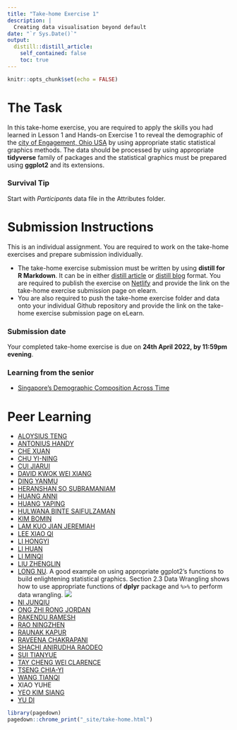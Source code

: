 ```yaml
---
title: "Take-home Exercise 1"
description: |
  Creating data visualisation beyond default
date: "`r Sys.Date()`"
output:
  distill::distill_article:
    self_contained: false
    toc: true
---
```


```r
knitr::opts_chunk$set(echo = FALSE)
```

# The Task

In this take-home exercise, you are required to apply the skills you had learned in Lesson 1 and Hands-on Exercise 1 to reveal the demographic of the [city of Engagement, Ohio USA](https://vast-challenge.github.io/2022/) by using appropriate static statistical graphics methods.  The data should be processed by using appropriate **tidyverse** family of packages and the statistical graphics must be prepared using **ggplot2** and its extensions.

### Survival Tip

Start with *Participant*s data file in the Attributes folder.

# Submission Instructions 

This is an individual assignment. You are required to work on the take-home exercises and prepare submission individually. 

- The take-home exercise submission must be written by using **distill for R Markdown**.  It can be in either [distill article](https://distill.pub/guide/) or [distill blog ](https://rstudio.github.io/distill/blog.html) format. You are required to publish the exercise on [Netlify](https://www.netlify.com/) and provide the link on the take-home exercise submission page on elearn. 
- You are also required to push the take-home exercise folder and data onto your individual Github repository and provide the link on the take-home exercise submission page on eLearn.
 
### Submission date 
 
Your completed take-home exercise is due on **24th April 2022, by 11:59pm evening**.

### Learning from the senior

- [Singapore’s Demographic Composition Across Time](https://rpubs.com/deniseadele/584423)


# Peer Learning

- [ALOYSIUS TENG](https://visual-analytics-course.netlify.app/th_ex/th_ex1.html)
- [ANTONIUS HANDY](https://isss608-hhhandy.netlify.app/th_ex/th_ex1.html)
- [CHE XUAN](https://r4dsa4va.netlify.app/th_ex/th_ex1.html)
- [CHU YI-NING](https://yn-isss608.netlify.app/take-home_ex/th_ex1.html)
- [CUI  JIARUI](https://jiarui-cui-isss608.netlify.app/th_ex/th_ex01)
- [DAVID KWOK WEI XIANG](https://dkwx1234.netlify.app/th_ex/takehomeex1.html)
- [DING YANMU](https://dingyanmu.netlify.app/th_ex/th_ex1.html)
- [HERANSHAN SO SUBRAMANIAM](https://heranshan-isss608.netlify.app/th_ex/th_ex1.html)
- [HUANG ANNI](https://master--huanganni.netlify.app/th_ex/th_ex1.html)
- [HUANG YAPING](https://vast-challenge-2022-th-ex-1.netlify.app/th_ex/th_ex1.html)
- [HULWANA BINTE SAIFULZAMAN](https://hulwana-va.netlify.app/th_ex/th_ex1.html)
- [KIM BOMIN](https://bominie.netlify.app/posts/2022-04-25-hw1/)
- [LAM KUO JIAN JEREMIAH](https://jeremiahlam.netlify.app/th_ex/th_ex1.html)
- [LEE XIAO QI](https://tiffanylxq.netlify.app/takehomeex/th_ex1)
- [LI HONGYI](https://jessielee.netlify.app/th_ex/th_ex1.html)
- [LI HUAN](https://katherine-isss608.netlify.app/th_ex/th_ex1.html)
- [LI MINQI](https://isss608-visualization-liminqi.netlify.app/th_ex/th_ex1)
- [LIU ZHENGLIN](https://zhenglinliuvisual.netlify.app/th_ex/th_ex1.html)
- [LONG NU](https://leslielong-da.netlify.app/posts/2022-04-18-takehome1/). A good example on using appropriate ggplot2's functions to build enlightening statistical graphics. Section 2.3 Data Wrangling shows how to use appropriate functions of **dplyr** package and `%>%` to perform data wrangling.  ![](img/thumbup1.jpg)  
- [NI JUNQIU](https://isss-608-junqiuni.netlify.app/takehome_ex/takehome_ex01.html)
- [ONG ZHI RONG JORDAN](https://isss608-jordan-va.netlify.app/th_ex1/the_1)
- [RAKENDU RAMESH](https://rakendu-mitb2021.netlify.app/th_ex/th_ex01.html)
- [RAO NINGZHEN](https://jeanrao.netlify.app/th_ex/th1.html)
- [RAUNAK KAPUR](https://isss608-raunakkapur.netlify.app/th_ex/the1)
- [RAVEENA CHAKRAPANI](https://raveenaclr.netlify.app/th_ex/th_ex1.html)
- [SHACHI ANIRUDHA RAODEO](https://visualanalytics.netlify.app/th_ex/th_ex1.html)
- [SUI TIANYUE](https://vickysui-va.netlify.app/take_home_exercise/ex_1.html)
- [TAY CHENG WEI CLARENCE](https://clarencetay.netlify.app/th_ex/th_ex1.html)
- [TSENG CHIA-YI](https://mitb-va-joycetseng.netlify.app/posts/2022-04-18-takehome1/)
- [WANG TIANQI](https://wtqmitbva.netlify.app/takehome1)
- XIAO YUHE
- [YEO KIM SIANG](https://kimsiang-va.netlify.app/takehome_exercise/takehome_exercise_1.html)
- [YU DI](https://yudiva.netlify.app/exe1)



```r
library(pagedown)
pagedown::chrome_print("_site/take-home.html")
```



















